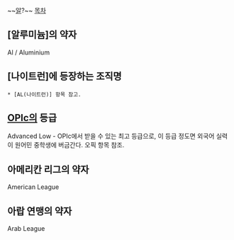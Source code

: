 ~~[[고환|알]]?~~
[[목차]]

== [알루미늄]의 약자 ==
Al / Aluminium

== [나이트런]에 등장하는 조직명 ==
 * [AL(나이트런)] 항목 참고.

== [[OPIc]]의 등급 ==
Advanced Low - OPIc에서 받을 수 있는 최고 등급으로, 이 등급 정도면 외국어 실력이 원어민 중학생에 버금간다. 오픽 항목 참조.

== 아메리칸 리그의 약자 ==
American League

== 아랍 연맹의 약자 ==
Arab League
